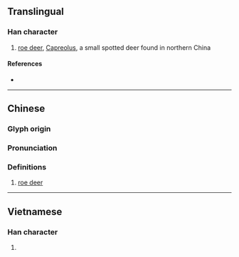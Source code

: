 {{also|麅}}
{{character info}}
==Translingual==

===Han character===
{{Han char|rn=94|rad=犬|as=05|sn=8|four=|canj=KHPRU|ids=⿰犭包}}

# [[roe deer]], [[Capreolus]], a small spotted deer found in northern China

====References====
* {{Han ref|kx=0708.240|dkj=20328|dj=1121.080|hdz=21341.080|uh=72CD|ud=29389}}

----

==Chinese==
{{zh-forms}}

===Glyph origin===
{{Han etym}}

===Pronunciation===
{{zh-pron
|m=páo
|c=paau4
|mc=y
|oc=y
|cat=
}}

===Definitions===
{{zh-hanzi}}

# [[roe deer]]

----

==Vietnamese==

===Han character===
{{vi-hantu|bào|rs=犬05}}

# {{rfdef|vi}}

{{cln|vi|Han tu}}